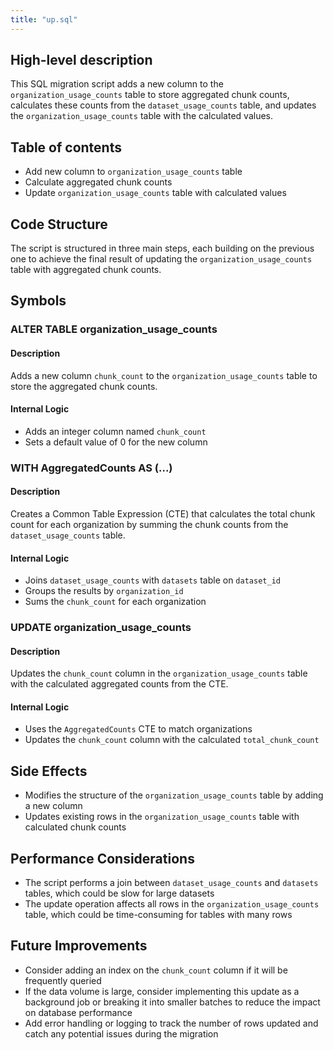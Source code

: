 ```yaml
---
title: "up.sql"
---
```


## High-level description
This SQL migration script adds a new column to the `organization_usage_counts` table to store aggregated chunk counts, calculates these counts from the `dataset_usage_counts` table, and updates the `organization_usage_counts` table with the calculated values.

## Table of contents
- Add new column to `organization_usage_counts` table
- Calculate aggregated chunk counts
- Update `organization_usage_counts` table with calculated values

## Code Structure
The script is structured in three main steps, each building on the previous one to achieve the final result of updating the `organization_usage_counts` table with aggregated chunk counts.

## Symbols

### ALTER TABLE organization_usage_counts
#### Description
Adds a new column `chunk_count` to the `organization_usage_counts` table to store the aggregated chunk counts.

#### Internal Logic
- Adds an integer column named `chunk_count`
- Sets a default value of 0 for the new column

### WITH AggregatedCounts AS (...)
#### Description
Creates a Common Table Expression (CTE) that calculates the total chunk count for each organization by summing the chunk counts from the `dataset_usage_counts` table.

#### Internal Logic
- Joins `dataset_usage_counts` with `datasets` table on `dataset_id`
- Groups the results by `organization_id`
- Sums the `chunk_count` for each organization

### UPDATE organization_usage_counts
#### Description
Updates the `chunk_count` column in the `organization_usage_counts` table with the calculated aggregated counts from the CTE.

#### Internal Logic
- Uses the `AggregatedCounts` CTE to match organizations
- Updates the `chunk_count` column with the calculated `total_chunk_count`

## Side Effects
- Modifies the structure of the `organization_usage_counts` table by adding a new column
- Updates existing rows in the `organization_usage_counts` table with calculated chunk counts

## Performance Considerations
- The script performs a join between `dataset_usage_counts` and `datasets` tables, which could be slow for large datasets
- The update operation affects all rows in the `organization_usage_counts` table, which could be time-consuming for tables with many rows

## Future Improvements
- Consider adding an index on the `chunk_count` column if it will be frequently queried
- If the data volume is large, consider implementing this update as a background job or breaking it into smaller batches to reduce the impact on database performance
- Add error handling or logging to track the number of rows updated and catch any potential issues during the migration